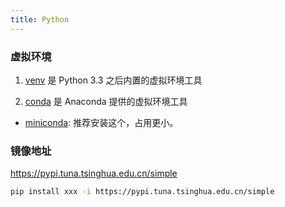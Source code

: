 ```yaml
---
title: Python
---
```


### 虚拟环境

1. [venv](https://docs.python.org/3/library/venv.html) 是 Python 3.3 之后内置的虚拟环境工具

2. [conda](https://docs.conda.io/en/latest/) 是 Anaconda 提供的虚拟环境工具

- [miniconda](https://docs.conda.io/projects/miniconda/en/latest/): 推荐安装这个，占用更小。

### 镜像地址

https://pypi.tuna.tsinghua.edu.cn/simple

```bash
pip install xxx -i https://pypi.tuna.tsinghua.edu.cn/simple
```
